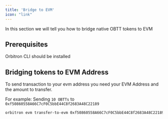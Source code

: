 ```yaml
---
title: 'Bridge to EVM'
icon: "link"
---
```

In this section we will tell you how to bridge native OBTT tokens to EVM

## Prerequisites
<CardGroup cols={1}>

  <Card title="Command Line Interface" icon="terminal" href="/quickstart">
   Orbitron CLI should be installed
  </Card>

</CardGroup>


## Bridging tokens to EVM Address
To send transaction to your evm address you need your EVM Address and the amount to transfer.

For example: Sending `10 OBTTs` to `0xf50860558A66C7cF0C5bbE44C8f2683A48C22189`

```bash
orbitron evm transfer-to-evm 0xf50860558A66C7cF0C5bbE44C8f2683A48C22189 10
```